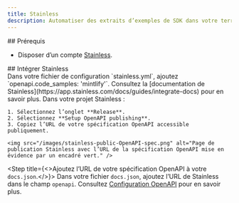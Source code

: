 ```yaml
---
title: Stainless
description: Automatiser des extraits d’exemples de SDK dans votre terrain de jeu API
---
```


<div id="prerequisites">
  ## Prérequis
</div>

* Disposer d’un compte [Stainless](https://app.stainless.com).

<div id="integrate-with-stainless">
  ## Intégrer Stainless
</div>

<Steps>
  <Step title="Configurer la décoration OpenAPI dans Stainless.">
    Dans votre fichier de configuration `stainless.yml`, ajoutez `openapi.code_samples: 'mintlify'`. Consultez la [documentation de Stainless](https://app.stainless.com/docs/guides/integrate-docs) pour en savoir plus.
  </Step>

  <Step title="Publier l’URL de votre spécification OpenAPI.">
    Dans votre projet Stainless :

    1. Sélectionnez l’onglet **Release**.
    2. Sélectionnez **Setup OpenAPI publishing**.
    3. Copiez l’URL de votre spécification OpenAPI accessible publiquement.

    <img src="/images/stainless-public-OpenAPI-spec.png" alt="Page de publication Stainless avec l’URL de la spécification OpenAPI mise en évidence par un encadré vert." />
  </Step>

  <Step title={<>Ajoutez l’URL de votre spécification OpenAPI à votre <code>docs.json</code>.</>}>
    Dans votre fichier `docs.json`, ajoutez l’URL de Stainless dans le champ `openapi`. Consultez [Configuration OpenAPI](/fr/api-playground/openapi-setup) pour en savoir plus.
  </Step>
</Steps>
